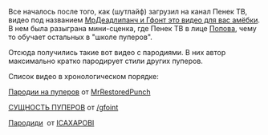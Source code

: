 Все началось после того, как (шутлайф) загрузил на канал Пенек ТВ, видео под названием [https://www.youtube.com/watch?v=72gaEz8Vgc0 МрДеадлипанч и Гфонт это видео для вас амёбки]. В нем была разыграна мини-сценка, где Пенек ТВ в лице [[Попов]]а, чему то обучает остальных в "школе пуперов".

Отсюда получились такие вот видео с пародиями. В них автор максимально кратко пародирует стили других пуперов. 

Список видео в хронологическом порядке:

[https://www.youtube.com/watch?v=21pS8qSvwI8 Пародии на пуперов] от [[MrRestoredPunch]]

[https://www.youtube.com/watch?v=XX2-gt7ftDg СУЩНОСТЬ ПУПЕРОВ] от [[ /gfoint]]

[https://www.youtube.com/watch?v=-M2FiAfBvv8 Пародиди]  от [[ICAXAPOBI]]